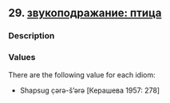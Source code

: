 ## 29. <a href =  'https://agricolamz.github.io/The_Circassian_Isoglosses_Database/29.html'>звукоподражание: птица</a>
### Description



### Values
There are the following value for each idiom:

* Shapsug  c̣ərə-š'ərə [Керашева 1957: 278] 

